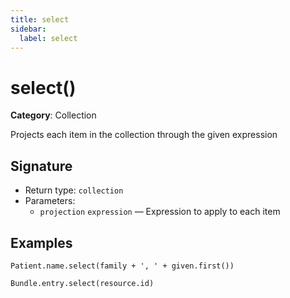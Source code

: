 ```yaml
---
title: select
sidebar:
  label: select
---
```


# select()

**Category**: Collection

Projects each item in the collection through the given expression

## Signature

- Return type: `collection`
- Parameters:
  - `projection` `expression` — Expression to apply to each item

## Examples

```fhirpath
Patient.name.select(family + ', ' + given.first())
```

```fhirpath
Bundle.entry.select(resource.id)
```

